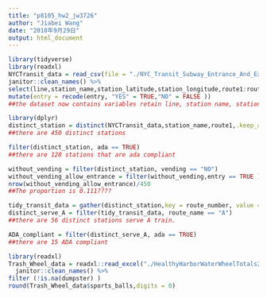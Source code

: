 ```yaml
---
title: "p8105_hw2_jw3726"
author: "Jiabei Wang"
date: "2018年9月29日"
output: html_document
---
```


```r
library(tidyverse)
library(readxl)
NYCTransit_data = read_csv(file = "./NYC_Transit_Subway_Entrance_And_Exit_Data (1).csv")  %>%
janitor::clean_names() %>%
select(line,station_name,station_latitude,station_longitude,route1:route11,entry,vending,entrance_type,ada,ada_notes) %>%
mutate(entry = recode(entry, "YES" = TRUE,"NO" = FALSE ))
##the dataset now contains variables retain line, station name, station latitude,station longitude, routes served, entry, vending, entrance type, and ADA compliance. (not finish)

library(dplyr)
distinct_station = distinct(NYCTransit_data,station_name,route1,.keep_all = TRUE) 
##there are 450 distinct stations

filter(distinct_station, ada == TRUE)
##there are 128 stations that are ada compliant 

without_vending = filter(distinct_station, vending == "NO")
without_vending_allow_entrance = filter(without_vending,entry == TRUE )
nrow(without_vending_allow_entrance)/450
##The proportion is 0.111????

tidy_transit_data = gather(distinct_station,key = route_number, value = route_name, route1:route11) 
distinct_serve_A = filter(tidy_transit_data, route_name == "A")
##there are 56 distinct stations serve A train. 

ADA_compliant = filter(distinct_serve_A, ada == TRUE) 
##there are 15 ADA compliant
```

```r
library(readxl)
Trash_Wheel_data = readxl::read_excel("./HealthyHarborWaterWheelTotals2017-9-26.xlsx", range = "A2:N258") %>%
  janitor::clean_names() %>%
filter (!is.na(dumpster) ) 
round(Trash_Wheel_data$sports_balls,digits = 0)

```


